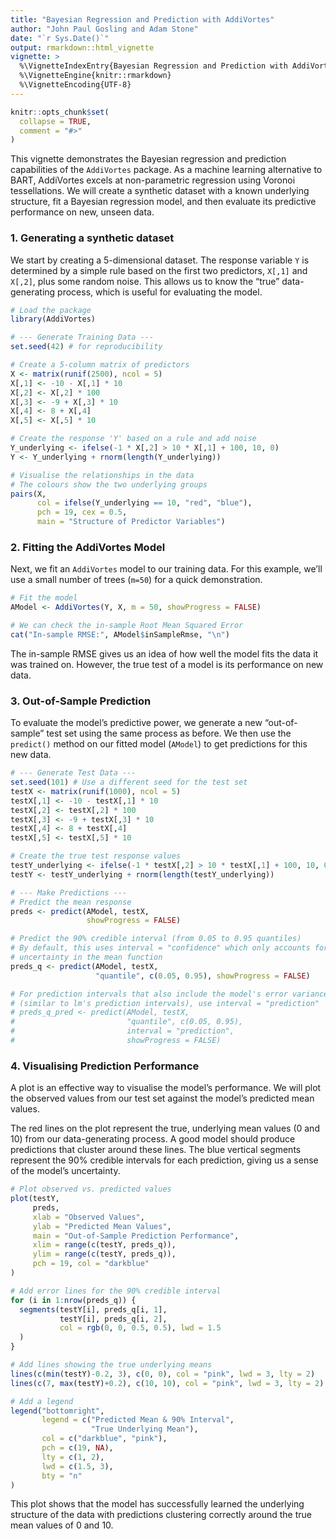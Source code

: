```yaml
---
title: "Bayesian Regression and Prediction with AddiVortes"
author: "John Paul Gosling and Adam Stone"
date: "`r Sys.Date()`"
output: rmarkdown::html_vignette
vignette: >
  %\VignetteIndexEntry{Bayesian Regression and Prediction with AddiVortes}
  %\VignetteEngine{knitr::rmarkdown}
  %\VignetteEncoding{UTF-8}
---
```


```r
knitr::opts_chunk$set(
  collapse = TRUE,
  comment = "#>"
)
```

This vignette demonstrates the Bayesian regression and prediction capabilities of the `AddiVortes` package. As a machine learning alternative to BART, AddiVortes excels at non-parametric regression using Voronoi tessellations. We will create a synthetic dataset with a known underlying structure, fit a Bayesian regression model, and then evaluate its predictive performance on new, unseen data.

### 1. Generating a synthetic dataset

We start by creating a 5-dimensional dataset. The response variable `Y` is determined by a simple rule based on the first two predictors, `X[,1]` and `X[,2]`, plus some random noise. This allows us to know the "true" data-generating process, which is useful for evaluating the model.

```r
# Load the package
library(AddiVortes)

# --- Generate Training Data ---
set.seed(42) # for reproducibility

# Create a 5-column matrix of predictors
X <- matrix(runif(2500), ncol = 5)
X[,1] <- -10 - X[,1] * 10
X[,2] <- X[,2] * 100
X[,3] <- -9 + X[,3] * 10
X[,4] <- 8 + X[,4]
X[,5] <- X[,5] * 10

# Create the response 'Y' based on a rule and add noise
Y_underlying <- ifelse(-1 * X[,2] > 10 * X[,1] + 100, 10, 0)
Y <- Y_underlying + rnorm(length(Y_underlying))

# Visualise the relationships in the data
# The colours show the two underlying groups
pairs(X, 
      col = ifelse(Y_underlying == 10, "red", "blue"),
      pch = 19, cex = 0.5,
      main = "Structure of Predictor Variables")
```

### 2. Fitting the AddiVortes Model

Next, we fit an `AddiVortes` model to our training data. For this example, we'll use a small number of trees (`m=50`) for a quick demonstration.

```r
# Fit the model
AModel <- AddiVortes(Y, X, m = 50, showProgress = FALSE)

```

```r
# We can check the in-sample Root Mean Squared Error
cat("In-sample RMSE:", AModel$inSampleRmse, "\n")
```

The in-sample RMSE gives us an idea of how well the model fits the data it was trained on. However, the true test of a model is its performance on new data.

### 3. Out-of-Sample Prediction

To evaluate the model's predictive power, we generate a new "out-of-sample" test set using the same process as before. We then use the `predict()` method on our fitted model (`AModel`) to get predictions for this new data.

```r
# --- Generate Test Data ---
set.seed(101) # Use a different seed for the test set
testX <- matrix(runif(1000), ncol = 5)
testX[,1] <- -10 - testX[,1] * 10
testX[,2] <- testX[,2] * 100
testX[,3] <- -9 + testX[,3] * 10
testX[,4] <- 8 + testX[,4]
testX[,5] <- testX[,5] * 10

# Create the true test response values
testY_underlying <- ifelse(-1 * testX[,2] > 10 * testX[,1] + 100, 10, 0)
testY <- testY_underlying + rnorm(length(testY_underlying))

# --- Make Predictions ---
# Predict the mean response
preds <- predict(AModel, testX,
                 showProgress = FALSE)

# Predict the 90% credible interval (from 0.05 to 0.95 quantiles)
# By default, this uses interval = "confidence" which only accounts for
# uncertainty in the mean function
preds_q <- predict(AModel, testX,
                   "quantile", c(0.05, 0.95), showProgress = FALSE)

# For prediction intervals that also include the model's error variance
# (similar to lm's prediction intervals), use interval = "prediction"
# preds_q_pred <- predict(AModel, testX,
#                         "quantile", c(0.05, 0.95), 
#                         interval = "prediction",
#                         showProgress = FALSE)
```

### 4. Visualising Prediction Performance

A plot is an effective way to visualise the model's performance. We will plot the observed values from our test set against the model's predicted mean values.

The red lines on the plot represent the true, underlying mean values (0 and 10) from our data-generating process. A good model should produce predictions that cluster around these lines. The blue vertical segments represent the 90% credible intervals for each prediction, giving us a sense of the model's uncertainty.

```r
# Plot observed vs. predicted values
plot(testY,
     preds,
     xlab = "Observed Values",
     ylab = "Predicted Mean Values",
     main = "Out-of-Sample Prediction Performance",
     xlim = range(c(testY, preds_q)),
     ylim = range(c(testY, preds_q)),
     pch = 19, col = "darkblue"
)

# Add error lines for the 90% credible interval
for (i in 1:nrow(preds_q)) {
  segments(testY[i], preds_q[i, 1],
           testY[i], preds_q[i, 2],
           col = rgb(0, 0, 0.5, 0.5), lwd = 1.5
  )
}

# Add lines showing the true underlying means
lines(c(min(testY)-0.2, 3), c(0, 0), col = "pink", lwd = 3, lty = 2)
lines(c(7, max(testY)+0.2), c(10, 10), col = "pink", lwd = 3, lty = 2)

# Add a legend
legend("bottomright",
       legend = c("Predicted Mean & 90% Interval",
                  "True Underlying Mean"),
       col = c("darkblue", "pink"),
       pch = c(19, NA),
       lty = c(1, 2),
       lwd = c(1.5, 3),
       bty = "n"
)
```

This plot shows that the model has successfully learned the underlying structure of the data with predictions clustering correctly around the true mean values of 0 and 10.

